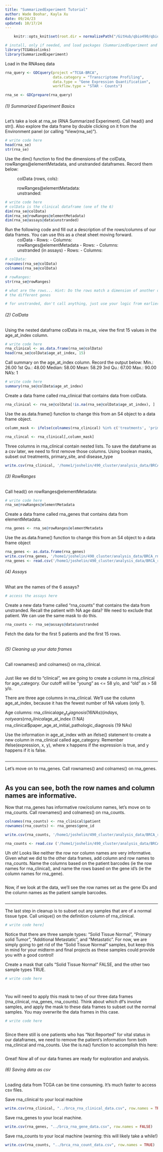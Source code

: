 ```yaml
---
title: "SummarizedExperiment Tutorial"
author: Wade Boohar, Kayla Xu
date: 09/24/23
updated: 10/17/24
---
```


```r
    knitr::opts_knit$set(root.dir = normalizePath("/GitHub/qbio490/qbio_490_joshelinenguyen/analysis_data")) 
```


```r
# install, only if needed, and load packages (SummarizedExperiment and TCGAbiolinks)
library(TCGAbiolinks)
library(SummarizedExperiment)
```

Load in the RNAseq data
```r
rna_query <- GDCquery(project ="TCGA-BRCA",
                      data.category = "Transcriptome Profiling",
                      data.type = "Gene Expression Quantification",
                      workflow.type = "STAR - Counts")

rna_se <- GDCprepare(rna_query)

```


###### (1) Summarized Experiment Basics

Let's take a look at rna_se (RNA Summarized Experiment). Call head() and str(). Also explore the data frame by double clicking on it from the Environment panel (or calling "View(rna_se)").

```r
# write code here
head(rna_se)
str(rna_se)
```

Use the dim() function to find the dimensions of the colData, rowRanges@elementMetadata, and unstranded dataframes. Record them below:

  ~ colData (rows, cols): 
  ~ rowRanges@elementMetadata: 
  ~ unstranded: 

```r
# write code here
# colData is the clinical dataframe (one of the 6)
dim(rna_se@colData)
dim(rna_se@rowRanges@elementMetadata)
dim(rna_se@assays@data$unstranded)
```

Run the following code and fill out a description of the rows/columns of our data frames. You can use this as a cheat sheet moving forward.
  ~ colData
        - Rows: 
        - Columns: 
  ~ rowRanges@elementMetadata
        - Rows: 
        - Columns:
  ~ unstranded (in assays)
        - Rows: 
        - Columns: 
  
```r
# colData: 
rownames(rna_se@colData)
colnames(rna_se@colData)

# rowRanges:
str(rna_se@rowRanges)

# what are the rows... Hint: Do the rows match a dimension of another dataframe?
# the different genes

# for unstranded, don't call anything, just use your logic from earlier!
```

###### (2) ColData

Using the nested dataframe colData in rna_se, view the first 15 values in the age_at_index column.

```r
# write code here
rna_clinical <- as.data.frame(rna_se@colData)
head(rna_se@colData$age_at_index, 15)
```

Call summary on the age_at_index column. Record the output below:
    Min.: 26.00
    1st Qu.: 48.00
    Median: 58.00
    Mean: 58.29
    3rd Qu.: 67.00
    Max.: 90.00
    NA's: 1
    
```r
# write code here
summary(rna_se@colData$age_at_index)
```

Create a data frame called rna_clinical that contains data from colData.

```r
rna_clinical <- rna_se@colData[!is.na(rna_se@colData$age_at_index), ]
```

Use the as.data.frame() function to change this from an S4 object to a data frame object.

```r
column_mask <- ifelse(colnames(rna_clinical) %in% c('treatments', 'primary_site', 'disease_type'), F, T)

rna_clincal <- rna_clinical[,column_mask]

```

Three columns in rna_clinical contain nested lists. To save the dataframe as a csv later, we need to first remove those columns. Using boolean masks, subset out treatments, primary_site, and disease_type

```r
write.csv(rna_clinical, '/home1/joshelin/490_cluster/analysis_data/BRCA_rna_clinical.csv')


```


###### (3) RowRanges

Call head() on rowRanges@elementMetadata:

```r
# write code here
rna_se@rowRanges@elementMetadata

```

Create a data frame called rna_genes that contains data from elementMetadata.

```r
rna_genes <- rna_se@rowRanges@elementMetadata

```

Use the as.data.frame() function to change this from an S4 object to a data frame object

```r
rna_genes <- as.data.frame(rna_genes)
write.csv(rna_genes, '/home1/joshelin/490_cluster/analysis_data/BRCA_rna_genes.csv')
rna_genes <- read.csv('/home1/joshelin/490_cluster/analysis_data/BRCA_rna_genes.csv')
```

###### (4) Assays

What are the names of the 6 assays?

```r
# access the assays here


```

Create a new data frame called "rna_counts" that contains the data from unstranded. Recall the patient with NA age data? We need to exclude that patient. We can use the same mask to do this.

```r
rna_counts <- rna_se@assays@data$unstranded

```

Fetch the data for the first 5 patients and the first 15 rows.

```r

```


###### (5) Cleaning up your data frames

Call rownames() and colnames() on rna_clinical.

```r


```

Just like we did to "clinical", we are going to create a column in rna_clinical for age_category. Our cutoff will be "young" as <= 58 y/o, and "old" as > 58 y/o.

There are three age columns in rna_clinical. We'll use the column age_at_index, because it has the fewest number of NA values (only 1).

Age columns:
  rna_clinical$age_at_diagnosis (16 NAs) (in days, not years)
  rna_clinical$age_at_index (1 NA) 
  rna_clinical$paper_age_at_initial_pathologic_diagnosis (19 NAs)
  

Use the information in age_at_index with an ifelse() statement to create a new column in rna_clinical called age_category. Remember ifelse(expression, x, y), where x happens if the expression is true, and y happens if it is false.

```r



```

----

Let's move on to rna_genes. Call rownames() and colnames() on rna_genes.

```r



```

As you can see, both the row names and column names are informative.
----

Now that rna_genes has informative row/column names, let's move on to rna_counts. Call rownames() and colnames() on rna_counts.

```r
colnames(rna_counts) <- rna_clinical$patient
rownames(rna_counts) <- rna_genes$gene_id

write.csv(rna_counts, '/home1/joshelin/490_cluster/analysis_data/BRCA_rna_counts.csv')

rna_counts <- read.csv ('/home1/joshelin/490_cluster/analysis_data/BRCA_rna_counts.csv')
```

Uh oh! Looks like neither the row nor column names are very informative. Given what we did to the other data frames, add column and row names to rna_counts. Name the columns based on the patient barcodes (ie the row names for rna_clinical), and name the rows based on the gene id's (ie the column names for rna_gene).

```r

```

Now, if we look at the data, we'll see the row names set as the gene IDs and the column names as the patient sample barcodes.
```r

```

----

The last step in cleanup is to subset out any samples that are of a normal tissue type. Call unique() on the definition column of rna_clinical.

```r
# write code here]


```

Notice that there are three sample types: "Solid Tissue Normal", "Primary solid Tumor", "Additional Metastatic", and "Metastatic". For now, we are simply going to get rid of the "Solid Tissue Normal" samples, but keep this in mind for your midterm and final projects as these samples could provide you with a good control!

Create a mask that calls "Solid Tissue Normal" FALSE, and the other two sample types TRUE.

```r
# write code here




```

You will need to apply this mask to two of our three data frames (rna_clinical, rna_genes, rna_counts). Think about which df's involve samples, and apply the mask to these data frames to subset out the normal samples. You may overwrite the data frames in this case.

```r
# write code here



```

  
Since there still is one patients who has "Not Reported" for vital status in our dataframes, we need to remove the patient's information form both rna_clinical and rna_counts. Use the is.na() function to accomplish this here:

```r
 

```

Great! Now all of our data frames are ready for exploration and analysis.

  
###### (6) Saving data as csv

Loading data from TCGA can be time consuming. It's much faster to access csv files.

Save rna_clinical to your local machine

```r
write.csv(rna_clinical, "../brca_rna_clinical_data.csv", row.names = TRUE)
```


Save rna_genes to your local machine.

```r
write.csv(rna_genes, "../brca_rna_gene_data.csv", row.names = FALSE)
```


Save rna_counts to your local machine (warning: this will likely take a while!)

```r
write.csv(rna_counts, "../brca_rna_count_data.csv", row.names = TRUE)
```
